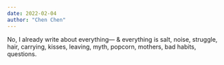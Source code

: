 ```yaml
---
date: 2022-02-04
author: "Chen Chen"
---
```


No, I already write about everything— 
 & everything is salt, noise, struggle, hair, 
 carrying, kisses, leaving, myth, popcorn, 
 mothers, bad habits, questions. 

